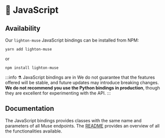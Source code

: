 ---
---


# 📝 JavaScript

<!-- TODO: find a better emoji -->

## Availability

Our `lighton-muse` JavaScript bindings <Alpha /> can be installed from NPM:

```bash
yarn add lighton-muse
```

or

```bash
npm install lighton-muse
```

:::info ⚗️ JavaScript bindings are in <Alpha />
We do not guarantee that the features offered will be stable, and future updates may introduce breaking changes. **We do
not recommend you use the Python bindings in production**, though they are excellent for experimenting with the API.
:::

## Documentation

The JavaScript bindings provides classes with the same name and parameters of all Muse endpoints. The [README](https://github.com/lightonai/js-lightonmuse/blob/master/README.md) provides an overview of all the functionalities available.
